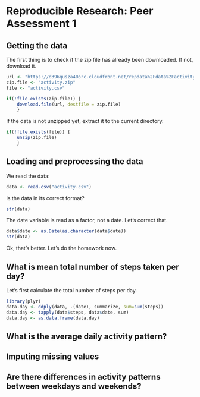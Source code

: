# Reproducible Research: Peer Assessment 1


## Getting the data
The first thing is to check if the zip file has already been downloaded. If not, download it.
```r
url <- "https://d396qusza40orc.cloudfront.net/repdata%2Fdata%2Factivity.zip"
zip.file <- "activity.zip"
file <- "activity.csv"

if(!file.exists(zip.file)) {
    download.file(url, destfile = zip.file)
    }
```

If the data is not unzipped yet, extract it to the current directory.
```r
if(!file.exists(file)) {
    unzip(zip.file)
    }
```

## Loading and preprocessing the data

We read the data:
```r
data <- read.csv("activity.csv")
```

Is the data in its correct format?
```r
str(data)
```

The date variable is read as a factor, not a date. Let's correct that.
```r
data$date <- as.Date(as.character(data$date))
str(data)
```

Ok, that's better. Let's do the homework now.

## What is mean total number of steps taken per day?
Let's first calculate the total number of steps per day.
```r
library(plyr)
data.day <- ddply(data, .(date), summarize, sum=sum(steps))
data.day <- tapply(data$steps, data$date, sum)
data.day <- as.data.frame(data.day)
```



## What is the average daily activity pattern?



## Imputing missing values



## Are there differences in activity patterns between weekdays and weekends?
